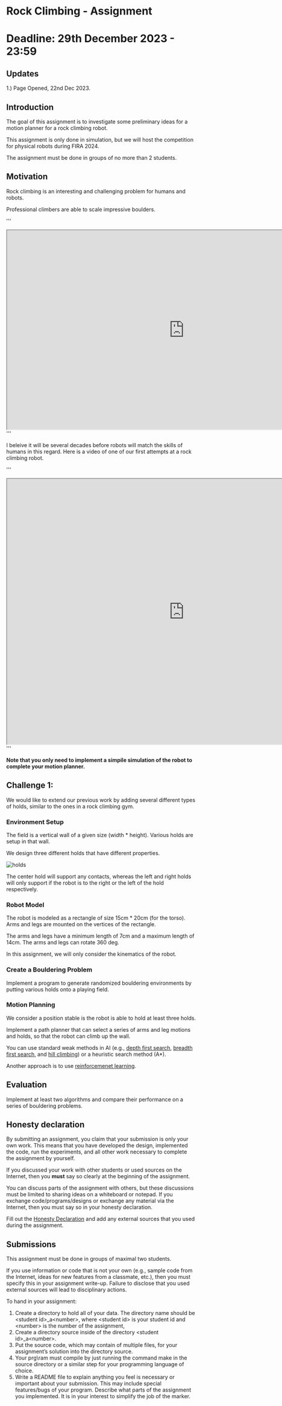 # Rock Climbing - Assignment 
# Deadline: 29th December 2023 - 23:59

## Updates

1.) Page Opened, 22nd Dec 2023.

## Introduction

The goal of this assignment is to investigate some preliminary ideas
for a motion planner for a rock climbing robot.

This assignment is only done in simulation, but we will host 
the competition for physical robots during FIRA 2024.

The assignment must be done in groups of no more than 2 students.

## Motivation

Rock climbing is an interesting and challenging problem for humans
and robots. 

Professional climbers are able to scale impressive boulders.

'''
<iframe width="940" height="529" src="https://www.youtube.com/embed/s60x8SOIbko" title="🔥IFSC BOULDER Women&#39;s Final World Cup Bern 2023" allow="accelerometer; autoplay; clipboard-write; encrypted-media; gyroscope; picture-in-picture; web-share" allowfullscreen></iframe>
'''

I beleive it will be several decades before robots will match the skills of
humans in this regard. Here is a video of one of our first attempts at a rock climbing
robot.

'''
<iframe width="940" height="705" src="https://www.youtube.com/embed/eRuzxQjPFdM" title="bioloid_climbing.mp4" allow="accelerometer; autoplay; clipboard-write; encrypted-media; gyroscope; picture-in-picture; web-share" allowfullscreen></iframe>
'''

**Note that you only need to implement a simpile simulation of the robot
to complete your motion planner.**

## Challenge 1: 

We would like to extend our previous work by adding several different types
of holds, similar to the ones in a rock climbing gym.

### Environment Setup 

The field is a vertical wall of a given size (width * height). 
Various holds are setup in that wall.

We design three different holds that have different properties.

![holds][holds]


[holds]: ./holds.svg

The center hold will support any contacts, whereas the left and right holds
will only support if the robot is to the right or the left of the
hold respectively.

### Robot Model

The robot is modeled as a rectangle of size 15cm * 20cm (for the torso).
Arms and legs are mounted on the vertices of the rectangle.

The arms
and legs have a minimum length of 7cm and a maximum length of 14cm.
The arms and legs can rotate 360 deg.

In this assignment, we will only consider the kinematics of the robot.

### Create a Bouldering Problem

Implement a program to generate randomized bouldering environments by putting
various holds onto a playing field.

### Motion Planning

We consider a position stable is the robot is able to hold at least three
holds.

Implement a path planner that can select a series of arms and leg motions
and holds, so that the robot can climb up the wall.

You can use standard weak methods in AI 
(e.g., [depth first search](https://en.wikipedia.org/wiki/Depth-first_search), 
[breadth first search](https://en.wikipedia.org/wiki/Breadth-first_search), 
and [hill climbing](https://en.wikipedia.org/wiki/Hill_climbing))
or a heuristic search method (A*).

Another approach is to use [reinforcemenet learning](https://en.wikipedia.org/wiki/Reinforcement_learning).

## Evaluation

Implement at least two algorithms and compare their performance on
a series of bouldering problems.


## Honesty declaration

By submitting an assignment, you claim that your submission is only your own work. 
This means that you have developed the design, implemented the code, run the experiments, 
and all other work necessary to complete the assignment by yourself.

If you discussed your work with other students or used sources on the Internet, then you **must**
say so clearly at the beginning of the assignment.

You can discuss parts of the assignment with others, but these discussions must be limited 
to sharing ideas on a whiteboard or notepad. If you exchange code/programs/designs or 
exchange any material via the Internet, then you must say so in your honesty declaration.

Fill out the [Honesty Declaration](https://docs.google.com/document/d/1Z9FyOFt--OL_cqse55b-CifBgPDfFZi2L6-sUQBvZ4I/edit?usp=sharing) 
and add any external sources that you used during the assignment.

## Submissions

This assignment must be done in groups of maximal two students. 

If you use information or code that is not your own (e.g., sample code from the Internet, 
ideas for new features from a classmate, etc.), then you must specify this in your assignment 
write-up. Failure to disclose that you used external sources will lead to disciplinary actions.

To hand in your assignment:

  1) Create a directory to hold all of your data. The directory name should be \<student id\>_a\<number\>, 
     where \<student id\> is your student id and \<number\> is the number of the assignment,
  1) Create a directory source inside of the directory \<student id\>_a\<number\>. 
  1) Put the source code, which may contain of multiple files, for your assignment’s solution 
     into the directory source.
  1) Your prg\ram must compile by just running the command make in the source directory or a 
     similar step for your programming language of choice.
  1) Write a README file to explain anything you feel is necessary or important about your 
     submission. This may include special features/bugs of your program. Describe what parts 
     of the assignment you implemented. It is in your interest to simplify the job of the marker.









